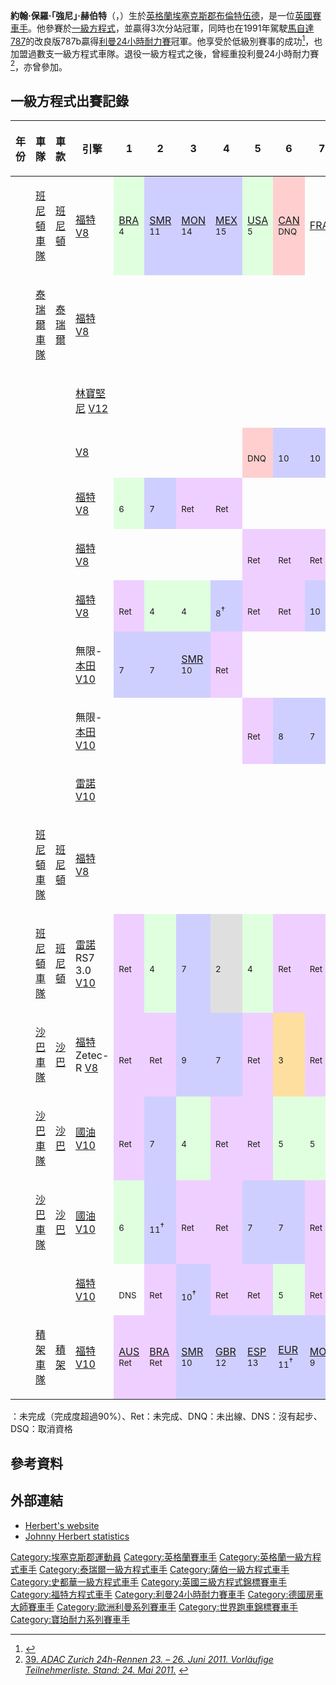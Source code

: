 {{noteTA
|G1=F1
|T=zh-hans:约翰尼·赫伯特;zh-tw:強尼·赫伯特;
|1=zh-hans:约翰尼;zh-tw:強尼;
}}
{{Infobox F1 driver
| Name = 強尼·赫伯特<br>Johnny Herbert 
| Image = JohnnyHerbert2006.JPG 
| Imagesize = 300px
| Caption = 赫伯特在{{f1|2006}}作為{{link-en|米蘭德車隊|Midland F1 Racing}}的體育關係部經理
| Nationality = {{UK}}
| birth_date = {{birth date and age|1964|6|25|df=y}} 
| birth_place= [[英國|英國]][[英格蘭|英格蘭]][[埃塞克斯郡|埃塞克斯郡]][[布倫特伍德|布倫特伍德]]
| Years = {{F1|1989}}－{{F1|2000}} 
| Teams =  [[貝納通車隊|貝納通]]、[[泰瑞爾車隊|泰瑞爾]]、{{le|蓮花車隊 (1954年)|Team Lotus|蓮花}}、{{link-en|尼基爾車隊|Equipe Ligier|尼基爾}}、[[薩伯車隊|薩伯]]、{{link-en|史都華車隊|Stewart Grand Prix|史都華}}、[[捷豹車隊|捷豹]]
| Races = 165（161次起步）
| Championships = 0 
| Wins = 3 
| Podiums = 7 
| Poles = 0 
| Points = 98 
| Fastest laps = 0 
| First race = [[1989年巴西大獎賽|1989年巴西大獎賽]] 
| First win =  {{link-en|1995年英國大獎賽|1995 British Grand Prix}}
| Last win =  {{link-en|1999年歐洲大獎賽|1999 European Grand Prix}}
| Last race = {{link-en|2000年馬來西亞大獎賽|2000 Malaysian Grand Prix}}
}}
'''約翰·保羅·「強尼」·赫伯特'''（{{lang-en|John Paul "Johnny" Herbert}}，{{bd|1964年|6月25日}}）生於[[英格蘭|英格蘭]][[埃塞克斯郡|埃塞克斯郡]][[布倫特伍德|布倫特伍德]]，是一位[[英國|英國]][[賽車手|賽車手]]。他參賽於[[一級方程式|一級方程式]]，並贏得3次分站冠軍，同時也在1991年駕駛[[馬自達787|馬自達787]]的改良版787b贏得[[利曼24小時耐力賽|利曼24小時耐力賽]]冠軍。他享受於低級別賽事的成功<ref>{{cite news|url=http://www.sniffermedia.com/blog/2013/09/02/race-that-shook-the-world-brands-3000-1988/|title=Race That Shook The World: Brands F3000 – 1988|access-date=2015-08-24|archive-url=https://web.archive.org/web/20160510040949/http://www.sniffermedia.com/blog/2013/09/02/race-that-shook-the-world-brands-3000-1988/|archive-date=2016-05-10|dead-url=yes}}</ref>，也加盟過數支一級方程式車隊。退役一級方程式之後，曾經重投利曼24小時耐力賽<ref>[http://www.hil-speed.de/2011_06_24hnbrpre/2011_05_24_starter.pdf 39. ''ADAC Zurich 24h-Rennen 23. – 26. Juni 2011. Vorläufige Teilnehmerliste. Stand: 24. Mai 2011.''] {{webarchive|url=https://web.archive.org/web/20110902032226/http://www.hil-speed.de/2011_06_24hnbrpre/2011_05_24_starter.pdf |date=2011-09-02 }}{{de}}</ref>，亦曾參加{{link-en|英國房車錦標賽|British Touring Car Championship}}。

== 一級方程式出賽記錄 ==
{| class="wikitable" style="text-align:center; font-size:90%"
! 年份
! 車隊
! 車款
! 引擎
! 1
! 2
! 3
! 4
! 5
! 6
! 7
! 8
! 9
! 10
! 11
! 12
! 13
! 14
! 15
! 16
! 17
! WDC
! [[一級方程式積分系統|績分]]
|-
|rowspan="2"| {{F1|1989}}
! [[班尼頓車隊|班尼頓車隊]]
! [[班尼頓車隊|班尼頓]] {{link-en|班尼頓車隊B188|Benetton B188|B188}}
! [[福特汽車|福特]] [[V8引擎|V8]]
|style="background:#dfffdf;"| [[1989_Brazilian_Grand_Prix|BRA]]<br /><small>4</small>
|style="background:#cfcfff;"| [[1989_San_Marino_Grand_Prix|SMR]]<br /><small>11</small>
|style="background:#cfcfff;"| [[1989_Monaco_Grand_Prix|MON]]<br /><small>14</small>
|style="background:#cfcfff;"| [[1989_Mexican_Grand_Prix|MEX]]<br /><small>15</small>
|style="background:#dfffdf;"| [[1989_United_States_Grand_Prix|USA]]<br /><small>5</small>
|style="background:#ffcfcf;"| [[1989_Canadian_Grand_Prix|CAN]]<br /><small>DNQ</small>
| [[1989_French_Grand_Prix|FRA]]
| [[1989_British_Grand_Prix|GBR]]
| [[1989_German_Grand_Prix|GER]]
| [[1989_Hungarian_Grand_Prix|HUN]]
|
|
|
|
|
|
|
!rowspan="2"| 14th
!rowspan="2"| 5
|-
! [[泰瑞爾車隊|泰瑞爾車隊]]
! [[泰瑞爾車隊|泰瑞爾]] {{link-en|泰瑞爾018|Tyrrell 018|018}}
! [[福特汽車|福特]] [[V8引擎|V8]]
|
|
|
|
|
|
|
|
|
|
|style="background:#efcfff;"| [[1989_Belgian_Grand_Prix|BEL]]<br /><small>Ret</small>
| [[1989_Italian_Grand_Prix|ITA]]
|style="background:#ffcfcf;"| [[1989_Portuguese_Grand_Prix|POR]]<br /><small>DNQ</small>
| {{link-en|1989年西班牙大獎賽|1989 Spanish Grand Prix|ESP}}
| {{link-en|1989年日本大獎賽|1989 Japanese Grand Prix|JPN}}
| {{link-en|1989年澳大利亞大獎賽|1989 Australian Grand Prix|AUS}}
|
|-
| {{F1|1990}}
! {{le|蓮花車隊 (1954年)|Team Lotus|蓮花車隊}}
! {{le|蓮花車隊 (1954年)|Team Lotus|蓮花}} {{link-en|蓮花102|Lotus 102|102}}
! [[林寶堅尼|林寶堅尼]] [[V12引擎|V12]]
| {{link-en|1990年美國大獎賽|1990 United States Grand Prix|USA}}
| {{link-en|1990年巴西大獎賽|1990 Brazilian Grand Prix|BRA}}
| {{link-en|1990年聖馬利諾大獎賽|1990 San Marino Grand Prix|SMR}}
| {{link-en|1990年摩納哥大獎賽|1990 Monaco Grand Prix|MON}}
| {{link-en|1990年加拿大大獎賽|1990 Canadian Grand Prix|CAN}}
| {{link-en|1990年墨西哥大獎賽|1990 Mexican Grand Prix|MEX}}
| {{link-en|1990年法國大獎賽|1990 French Grand Prix|FRA}}
| {{link-en|1990年英國大獎賽|1990 British Grand Prix|GBR}}
| {{link-en|1990年德國大獎賽|1990 German Grand Prix|GER}}
| {{link-en|1990年匈牙利大獎賽|1990 Hungarian Grand Prix|HUN}}
| {{link-en|1990年比利時大獎賽|1990 Belgian Grand Prix|BEL}}
| {{link-en|1990年意大利大獎賽|1990 Italian Grand Prix|ITA}}
| {{link-en|1990年葡萄牙大獎賽|1990 Portuguese Grand Prix|POR}}
| {{link-en|1990年西班牙大獎賽|1990 Spanish Grand Prix|ESP}}
|style="background:#efcfff;"| {{link-en|1990年日本大獎賽|1990 Japanese Grand Prix|JPN}}<br /><small>Ret</small>
|style="background:#efcfff;"| {{link-en|1990年澳大利亞大獎賽|1990 Australian Grand Prix|AUS}}<br /><small>Ret</small>
|
! NC
! 0
|-
| {{F1|1991}}
! {{le|蓮花車隊 (1954年)|Team Lotus|蓮花車隊}}
! {{le|蓮花車隊 (1954年)|Team Lotus|蓮花}} {{link-en|蓮花102|Lotus 102|102B}}
! {{link-en|賈德 (引擎)|Judd (engine)|賈德}} [[V8引擎|V8]]
| {{link-en|1991年美國大獎賽|1991 United States Grand Prix|USA}}
| {{link-en|1991年巴西大獎賽|1991 Brazilian Grand Prix|BRA}}
| {{link-en|1991年聖馬利諾大獎賽|1991 San Marino Grand Prix|SMR}}
| {{link-en|1991年摩納哥大獎賽|1991 Monaco Grand Prix|MON}}
|style="background:#ffcfcf;"| {{link-en|1991年加拿大大獎賽|1991 Canadian Grand Prix|CAN}}<br /><small>DNQ</small>
|style="background:#cfcfff;"| {{link-en|1991年墨西哥大獎賽|1991 Mexican Grand Prix|MEX}}<br /><small>10</small>
|style="background:#cfcfff;"| {{link-en|1991年法國大獎賽|1991 French Grand Prix|FRA}}<br /><small>10</small>
|style="background:#cfcfff;"| {{link-en|1991年英國大獎賽|1991 British Grand Prix|GBR}}<br /><small>14</small><sup>†</sup>
| {{link-en|1991年德國大獎賽|1991 German Grand Prix|GER}}
| {{link-en|1991年匈牙利大獎賽|1991 Hungarian Grand Prix|HUN}}
|style="background:#cfcfff;"| {{link-en|1991年比利時大獎賽|1991 Belgian Grand Prix|BEL}}<br /><small>7</small>
| {{link-en|1991年意大利大獎賽|1991 Italian Grand Prix|ITA}}
|style="background:#efcfff;"| {{link-en|1991年葡萄牙大獎賽|1991 Portuguese Grand Prix|POR}}<br /><small>Ret</small>
| {{link-en|1991年西班牙大獎賽|1991 Spanish Grand Prix|ESP}}
|style="background:#efcfff;"| {{link-en|1991年日本大獎賽|1991 Japanese Grand Prix|JPN}}<br /><small>Ret</small>
|style="background:#cfcfff;"| {{link-en|1991年澳大利亞大獎賽|1991 Australian Grand Prix|AUS}}<br /><small>11</small>
|
! NC
! 0
|-
|rowspan="2"| {{F1|1992}}
!rowspan="2"| {{le|蓮花車隊 (1954年)|Team Lotus|蓮花車隊}}
! {{le|蓮花車隊 (1954年)|Team Lotus|蓮花}} {{link-en|蓮花102|Lotus 102|102D}}
! [[福特汽車|福特]] [[V8引擎|V8]]
|style="background:#dfffdf;"| {{link-en|1992年南非大獎賽|1992 South African Grand Prix|RSA}}<br /><small>6</small>
|style="background:#cfcfff;"| {{link-en|1992年墨西哥大獎賽|1992 Mexican Grand Prix|MEX}}<br /><small>7</small>
|style="background:#efcfff;"| {{link-en|1992年巴西大獎賽|1992 Brazilian Grand Prix|BRA}}<br /><small>Ret</small>
|style="background:#efcfff;"| {{link-en|1992年西班牙大獎賽|1992 Spanish Grand Prix|ESP}}<br /><small>Ret</small>
|
|
|
|
|
|
|
|
|
|
|
|
|
!rowspan="2"| 15th
!rowspan="2"| 2
|-
! {{le|蓮花車隊 (1954年)|Team Lotus|蓮花}} {{link-en|蓮花107|Lotus 107|107}}
! [[福特汽車|福特]] [[V8引擎|V8]]
|
|
|
|
|style="background:#efcfff;"| {{link-en|1992年聖馬利諾大獎賽|1992 San Marino Grand Prix|SMR}}<br /><small>Ret</small>
|style="background:#efcfff;"| {{link-en|1992年摩納哥大獎賽|1992 Monaco Grand Prix|MON}}<br /><small>Ret</small>
|style="background:#efcfff;"| {{link-en|1992年加拿大大獎賽|1992 Canadian Grand Prix|CAN}}<br /><small>Ret</small>
|style="background:#dfffdf;"| {{link-en|1992年法國大獎賽|1992 French Grand Prix|FRA}}<br /><small>6</small>
|style="background:#efcfff;"| {{link-en|1992年英國大獎賽|1992 British Grand Prix|GBR}}<br /><small>Ret</small>
|style="background:#efcfff;"| {{link-en|1992年德國大獎賽|1992 German Grand Prix|GER}}<br /><small>Ret</small>
|style="background:#efcfff;"| {{link-en|1992年匈牙利大獎賽|1992 Hungarian Grand Prix|HUN}}<br /><small>Ret</small>
|style="background:#cfcfff;"| {{link-en|1992年比利時大獎賽|1992 Belgian Grand Prix|BEL}}<br /><small>13</small><sup>†</sup>
|style="background:#efcfff;"| {{link-en|1992年意大利大獎賽|1992 Italian Grand Prix|ITA}}<br /><small>Ret</small>
|style="background:#efcfff;"| {{link-en|1992年葡萄牙大獎賽|1992 Portuguese Grand Prix|POR}}<br /><small>Ret</small>
|style="background:#efcfff;"| {{link-en|1992年日本大獎賽|1992 Japanese Grand Prix|JPN}}<br /><small>Ret</small>
|style="background:#cfcfff;"| {{link-en|1992年澳大利亞大獎賽|1992 Australian Grand Prix|AUS}}<br /><small>13</small>
|
|-
| {{F1|1993}}
! {{le|蓮花車隊 (1954年)|Team Lotus|蓮花車隊}}
! {{le|蓮花車隊 (1954年)|Team Lotus|蓮花}} {{link-en|蓮花107|Lotus 107|107B}}
! [[福特汽車|福特]] [[V8引擎|V8]]
|style="background:#efcfff;"| {{link-en|1993年南非大獎賽|1993 South African Grand Prix|RSA}}<br /><small>Ret</small>
|style="background:#dfffdf;"| {{link-en|1993年巴西大獎賽|1993 Brazilian Grand Prix|BRA}}<br /><small>4</small>
|style="background:#dfffdf;"| {{link-en|1993年歐洲大獎賽|1993 European Grand Prix|EUR}}<br /><small>4</small>
|style="background:#cfcfff;"| {{link-en|1993年聖馬利諾大獎賽|1993 San Marino Grand Prix|SMR}}<br /><small>8</small><sup>†</sup>
|style="background:#efcfff;"| {{link-en|1993年西班牙大獎賽|1993 Spanish Grand Prix|ESP}}<br /><small>Ret</small>
|style="background:#efcfff;"| {{link-en|1993年摩納哥大獎賽|1993 Monaco Grand Prix|MON}}<br /><small>Ret</small>
|style="background:#cfcfff;"| {{link-en|1993年加拿大大獎賽|1993 Canadian Grand Prix|CAN}}<br /><small>10</small>
|style="background:#efcfff;"| {{link-en|1993年法國大獎賽|1993 French Grand Prix|FRA}}<br /><small>Ret</small>
|style="background:#dfffdf;"| {{link-en|1993年英國大獎賽|1993 British Grand Prix|GBR}}<br /><small>4</small>
|style="background:#cfcfff;"| {{link-en|1993年德國大獎賽|1993 German Grand Prix|GER}}<br /><small>10</small>
|style="background:#efcfff;"| {{link-en|1993年匈牙利大獎賽|1993 Hungarian Grand Prix|HUN}}<br /><small>Ret</small>
|style="background:#dfffdf;"| {{link-en|1993年比利時大獎賽|1993 Belgian Grand Prix|BEL}}<br /><small>5</small>
|style="background:#efcfff;"| {{link-en|1993年意大利大獎賽|1993 Italian Grand Prix|ITA}}<br /><small>Ret</small>
|style="background:#efcfff;"| {{link-en|1993年葡萄牙大獎賽|1993 Portuguese Grand Prix|POR}}<br /><small>Ret</small>
|style="background:#cfcfff;"| {{link-en|1993年日本大獎賽|1993 Japanese Grand Prix|JPN}}<br /><small>11</small>
|style="background:#efcfff;"| {{link-en|1993年澳大利亞大獎賽|1993 Australian Grand Prix|AUS}}<br /><small>Ret</small>
|
! 9th
! 11
|-
|rowspan="4"| {{F1|1994}}
!rowspan="2"| {{le|蓮花車隊 (1954年)|Team Lotus|蓮花車隊}}
! {{le|蓮花車隊 (1954年)|Team Lotus|蓮花}} {{link-en|蓮花107|Lotus 107|107C}}
! 無限-[[本田車隊|本田]] [[V10引擎|V10]]
|style="background:#cfcfff;"| {{link-en|1994年巴西大獎賽|1994 Brazilian Grand Prix|BRA}}<br /><small>7</small>
|style="background:#cfcfff;"| {{link-en|1994年太平洋大獎賽|1994 Pacific Grand Prix|PAC}}<br /><small>7</small>
|style="background:#cfcfff;"| [[1994_San_Marino_Grand_Prix|SMR]]<br /><small>10</small>
|style="background:#efcfff;"| {{link-en|1994年摩納哥大獎賽|1994 Monaco Grand Prix|MON}}<br /><small>Ret</small>
|
|
|
|
|
|
|
|
|
|
|
|
|
!rowspan="4"| NC
!rowspan="4"| 0
|-
! {{le|蓮花車隊 (1954年)|Team Lotus|蓮花}} {{link-en|蓮花109|Lotus 109|109}}
! 無限-[[本田車隊|本田]] [[V10引擎|V10]]
|
|
|
|
|style="background:#efcfff;"| {{link-en|1994年西班牙大獎賽|1994 Spanish Grand Prix|ESP}}<br /><small>Ret</small>
|style="background:#cfcfff;"| {{link-en|1994年加拿大大獎賽|1994 Canadian Grand Prix|CAN}}<br /><small>8</small>
|style="background:#cfcfff;"| {{link-en|1994年法國大獎賽|1994 French Grand Prix|FRA}}<br /><small>7</small>
|style="background:#cfcfff;"| {{link-en|1994年英國大獎賽|1994 British Grand Prix|GBR}}<br /><small>11</small>
|style="background:#efcfff;"| {{link-en|1994年德國大獎賽|1994 German Grand Prix|GER}}<br /><small>Ret</small>
|style="background:#efcfff;"| {{link-en|1994年匈牙利大獎賽|1994 Hungarian Grand Prix|HUN}}<br /><small>Ret</small>
|style="background:#cfcfff;"| {{link-en|1994年比利時大獎賽|1994 Belgian Grand Prix|BEL}}<br /><small>12</small>
|style="background:#efcfff;"| {{link-en|1994年意大利大獎賽|1994 Italian Grand Prix|ITA}}<br /><small>Ret</small>
|style="background:#cfcfff;"| {{link-en|1994年葡萄牙大獎賽|1994 Portuguese Grand Prix|POR}}<br /><small>11</small>
|
|
|
|
|-
! {{link-en|尼基爾車隊|Equipe Ligier}}
! {{link-en|尼基爾車隊|Equipe Ligier|尼基爾}} {{link-en|尼基爾JS39|Ligier JS39|JS39B}}
! [[雷諾車隊|雷諾]] [[V10引擎|V10]]
|
|
|
|
|
|
|
|
|
|
|
|
|
|style="background:#cfcfff;"| {{link-en|1994年歐洲大獎賽|1994 European Grand Prix|EUR}}<br /><small>8</small>
|
|
|
|-
! [[班尼頓車隊|班尼頓車隊]]
! [[班尼頓車隊|班尼頓]] {{link-en|班尼頓B194|Benetton B194|B194}}
! [[福特汽車|福特]] [[V8引擎|V8]]
|
|
|
|
|
|
|
|
|
|
|
|
|
|
|style="background:#efcfff;"| {{link-en|1994年日本大獎賽|1994 Japanese Grand Prix|JPN}}<br /><small>Ret</small>
|style="background:#efcfff;"| {{link-en|1994年澳大利亞大獎賽|1994 Australian Grand Prix|AUS}}<br /><small>Ret</small>
|
|-
| {{F1|1995}}
! [[班尼頓車隊|班尼頓車隊]]
! [[班尼頓車隊|班尼頓]] {{link-en|班尼頓B195|Benetton B195|B195}}
! [[雷諾車隊|雷諾]] RS7 3.0 [[V10引擎|V10]]
|style="background:#efcfff;"| {{link-en|1995年巴西大獎賽|1995 Brazilian Grand Prix|BRA}}<br /><small>Ret</small>
|style="background:#dfffdf;"| {{link-en|1995年阿根廷大獎賽|1995 Argentine Grand Prix|ARG}}<br /><small>4</small>
|style="background:#cfcfff;"| {{link-en|1995年聖馬利諾大獎賽|1995 San Marino Grand Prix|SMR}}<br /><small>7</small>
|style="background:#dfdfdf;"| {{link-en|1995年西班牙大獎賽|1995 Spanish Grand Prix|ESP}}<br /><small>2</small>
|style="background:#dfffdf;"| {{link-en|1995年摩納哥大獎賽|1995 Monaco Grand Prix|MON}}<br /><small>4</small>
|style="background:#efcfff;"| {{link-en|1995年加拿大大獎賽|1995 Canadian Grand Prix|CAN}}<br /><small>Ret</small>
|style="background:#efcfff;"| {{link-en|1995年法國大獎賽|1995 French Grand Prix|FRA}}<br /><small>Ret</small>
|style="background:#ffffbf;"| {{link-en|1995年英國大獎賽|1995 British Grand Prix|GBR}}<br /><small>1</small>
|style="background:#dfffdf;"| {{link-en|1995年德國大獎賽|1995 German Grand Prix|GER}}<br /><small>4</small>
|style="background:#dfffdf;"| {{link-en|1995年匈牙利大獎賽|1995 Hungarian Grand Prix|HUN}}<br /><small>4</small>
|style="background:#cfcfff;"| {{link-en|1995年比利時大獎賽|1995 Belgian Grand Prix|BEL}}<br /><small>7</small>
|style="background:#ffffbf;"| {{link-en|1995年意大利大獎賽|1995 Italian Grand Prix|ITA}}<br /><small>1</small>
|style="background:#cfcfff;"| {{link-en|1995年葡萄牙大獎賽|1995 Portuguese Grand Prix|POR}}<br /><small>7</small>
|style="background:#dfffdf;"| {{link-en|1995年歐洲大獎賽|1995 European Grand Prix|EUR}}<br /><small>5</small>
|style="background:#dfffdf;"| {{link-en|1995年太平洋大獎賽|1995 Pacific Grand Prix|PAC}}<br /><small>6</small>
|style="background:#ffdf9f;"| {{link-en|1995年日本大獎賽|1995 Japanese Grand Prix|JPN}}<br /><small>3</small>
|style="background:#EFCFFF;"| {{link-en|1995年澳大利亞大獎賽|1995 Australian Grand Prix|AUS}}<br /><small>Ret</small>
! 4th
! 45
|-
| {{F1|1996}}
! [[沙巴車隊|沙巴車隊]]
! [[沙巴車隊|沙巴]] {{link-en|沙巴C15|Sauber C15|C15}}
! [[福特汽車|福特]] Zetec-R [[V8引擎|V8]]
|style="background:#efcfff;"| {{link-en|1996年澳大利亞大獎賽|1996 Australian Grand Prix|AUS}}<br /><small>Ret</small>
|style="background:#efcfff;"| {{link-en|1996年巴西大獎賽|1996 Brazilian Grand Prix|BRA}}<br /><small>Ret</small>
|style="background:#cfcfff;"| {{link-en|1996年阿根廷大獎賽|1996 Argentine Grand Prix|ARG}}<br /><small>9</small>
|style="background:#cfcfff;"| {{link-en|1996年歐洲大獎賽|1996 European Grand Prix|EUR}}<br /><small>7</small>
|style="background:#efcfff;"| {{link-en|1996年聖馬利諾大獎賽|1996 San Marino Grand Prix|SMR}}<br /><small>Ret</small>
|style="background:#ffdf9f;"| {{link-en|1996年摩納哥大獎賽|1996 Monaco Grand Prix|MON}}<br /><small>3</small>
|style="background:#efcfff;"| {{link-en|1996年西班牙大獎賽|1996 Spanish Grand Prix|ESP}}<br /><small>Ret</small>
|style="background:#cfcfff;"| {{link-en|1996年加拿大大獎賽|1996 Canadian Grand Prix|CAN}}<br /><small>7</small>
|style="background:#000000; color:white"| <span style="color:white;">{{link-en|1996年法國大獎賽|1996 French Grand Prix|FRA}}</span><br /><small>DSQ</small>
|style="background:#cfcfff;"| {{link-en|1996年英國大獎賽|1996 British Grand Prix|GBR}}<br /><small>9</small>
|style="background:#efcfff;"| {{link-en|1996年德國大獎賽|1996 German Grand Prix|GER}}<br /><small>Ret</small>
|style="background:#efcfff;"| {{link-en|1996年匈牙利大獎賽|1996 Hungarian Grand Prix|HUN}}<br /><small>Ret</small>
|style="background:#efcfff;"| {{link-en|1996年比利時大獎賽|1996 Belgian Grand Prix|BEL}}<br /><small>Ret</small>
|style="background:#cfcfff;"| {{link-en|1996年意大利大獎賽|1996 Italian Grand Prix|ITA}}<br /><small>9</small><sup>†</sup>
|style="background:#cfcfff;"| {{link-en|1996年葡萄牙大獎賽|1996 Portuguese Grand Prix|POR}}<br /><small>8</small>
|style="background:#cfcfff;"| {{link-en|1996年日本大獎賽|1996 Japanese Grand Prix|JPN}}<br /><small>10</small>
|
! 14th
! 4
|-
| {{F1|1997}}
! [[沙巴車隊|沙巴車隊]]
! [[沙巴車隊|沙巴]] {{link-en|沙巴C16|Sauber C16|C16}}
! [[沙巴車隊|國油]] [[V10引擎|V10]]
|style="background:#efcfff;"| {{link-en|1997年澳大利亞大獎賽|1997 Australian Grand Prix|AUS}}<br /><small>Ret</small>
|style="background:#cfcfff;"| {{link-en|1997年巴西大獎賽|1997 Brazilian Grand Prix|BRA}}<br /><small>7</small>
|style="background:#dfffdf;"| {{link-en|1997年阿根廷大獎賽|1997 Argentine Grand Prix|ARG}}<br /><small>4</small>
|style="background:#efcfff;"| {{link-en|1997年聖馬利諾大獎賽|1997 San Marino Grand Prix|SMR}}<br /><small>Ret</small>
|style="background:#efcfff;"| {{link-en|1997年摩納哥大獎賽|1997 Monaco Grand Prix|MON}}<br /><small>Ret</small>
|style="background:#dfffdf;"| {{link-en|1997年西班牙大獎賽|1997 Spanish Grand Prix|ESP}}<br /><small>5</small>
|style="background:#dfffdf;"| {{link-en|1997年加拿大大獎賽|1997 Canadian Grand Prix|CAN}}<br /><small>5</small>
|style="background:#cfcfff;"| {{link-en|1997年法國大獎賽|1997 French Grand Prix|FRA}}<br /><small>8</small>
|style="background:#efcfff;"| {{link-en|1997年英國大獎賽|1997 British Grand Prix|GBR}}<br /><small>Ret</small>
|style="background:#efcfff;"| [[1997年德國大獎賽|GER]]<br /><small>Ret</small>
|style="background:#ffdf9f;"| {{link-en|1997年匈牙利大獎賽|1997 Hungarian Grand Prix|HUN}}<br /><small>3</small>
|style="background:#dfffdf;"| {{link-en|1997年比利時大獎賽|1997 Belgian Grand Prix|BEL}}<br /><small>4</small>
|style="background:#efcfff;"| {{link-en|1997年意大利大獎賽|1997 Italian Grand Prix|ITA}}<br /><small>Ret</small>
|style="background:#cfcfff;"| {{link-en|1997年奧地利大獎賽|1997 Austrian Grand Prix|AUT}}<br /><small>8</small>
|style="background:#cfcfff;"| {{link-en|1997年盧森堡大獎賽|1997 Luxembourg Grand Prix|LUX}}<br /><small>7</small>
|style="background:#dfffdf;"| {{link-en|1997年日本大獎賽|1997 Japanese Grand Prix|JPN}}<br /><small>6</small>
|style="background:#cfcfff;"| {{link-en|1997年歐洲大獎賽|1997 European Grand Prix|EUR}}<br /><small>8</small>
! 10th
! 15
|-
| {{F1|1998}}
! [[沙巴車隊|沙巴車隊]]
! [[沙巴車隊|沙巴]] {{link-en|沙巴C17|Sauber C17|C17}}
! [[沙巴車隊|國油]] [[V10引擎|V10]]
|style="background:#dfffdf;"| {{link-en|1998年澳大利亞大獎賽|1998 Australian Grand Prix|AUS}}<br /><small>6</small>
|style="background:#cfcfff;"| {{link-en|1998年巴西大獎賽|1998 Brazilian Grand Prix|BRA}}<br /><small>11</small><sup>†</sup>
|style="background:#efcfff;"| {{link-en|1998年阿根廷大獎賽|1998 Argentine Grand Prix|ARG}}<br /><small>Ret</small>
|style="background:#efcfff;"| {{link-en|1998年聖馬利諾大獎賽|1998 San Marino Grand Prix|SMR}}<br /><small>Ret</small>
|style="background:#cfcfff;"| {{link-en|1998年西班牙大獎賽|1998 Spanish Grand Prix|ESP}}<br /><small>7</small>
|style="background:#cfcfff;"| {{link-en|1998年摩納哥大獎賽|1998 Monaco Grand Prix|MON}}<br /><small>7</small>
|style="background:#efcfff;"| {{link-en|1998年加拿大大獎賽|1998 Canadian Grand Prix|CAN}}<br /><small>Ret</small>
|style="background:#cfcfff;"| {{link-en|1998年法國大獎賽|1998 French Grand Prix|FRA}}<br /><small>8</small>
|style="background:#efcfff;"| {{link-en|1998年英國大獎賽|1998 British Grand Prix|GBR}}<br /><small>Ret</small>
|style="background:#cfcfff;"| {{link-en|1998年奧地利大獎賽|1998 Austrian Grand Prix|AUT}}<br /><small>8</small>
|style="background:#efcfff;"| {{link-en|1998年德國大獎賽|1998 German Grand Prix|GER}}<br /><small>Ret</small>
|style="background:#cfcfff;"| {{link-en|1998年匈牙利大獎賽|1998 Hungarian Grand Prix|HUN}}<br /><small>10</small>
|style="background:#efcfff;"| [[1998年比利時大獎賽|BEL]]<br /><small>Ret</small>
|style="background:#efcfff;"| {{link-en|1998年意大利大獎賽|1998 Italian Grand Prix|ITA}}<br /><small>Ret</small>
|style="background:#efcfff;"| [[1998年盧森堡大獎賽|LUX]]<br /><small>Ret</small>
|style="background:#cfcfff;"| {{link-en|1998年日本大獎賽|1998 Japanese Grand Prix|JPN}}<br /><small>10</small>
|
! 15th
! 1
|-
| {{F1|1999}}
! {{link-en|史都華車隊|Stewart Grand Prix}}
! {{link-en|史都華車隊|Stewart Grand Prix|史都華}} {{link-en|史都華SF3|Stewart SF3|SF3}}
! [[福特汽車|福特]] [[V10引擎|V10]]
| {{link-en|1999年澳大利亞大獎賽|1999 Australian Grand Prix|AUS}}<br /><small>DNS</small>
|style="background:#efcfff;"| {{link-en|1999年巴西大獎賽|1999 Brazilian Grand Prix|BRA}}<br /><small>Ret</small>
|style="background:#cfcfff;"| {{link-en|1999年聖馬利諾大獎賽|1999 San Marino Grand Prix|SMR}}<br /><small>10</small><sup>†</sup>
|style="background:#efcfff;"| {{link-en|1999年摩納哥大獎賽|1999 Monaco Grand Prix|MON}}<br /><small>Ret</small>
|style="background:#efcfff;"| {{link-en|1999年西班牙大獎賽|1999 Spanish Grand Prix|ESP}}<br /><small>Ret</small>
|style="background:#dfffdf;"| {{link-en|1999年加拿大大獎賽|1999 Canadian Grand Prix|CAN}}<br /><small>5</small>
|style="background:#efcfff;"| {{link-en|1999年法國大獎賽|1999 French Grand Prix|FRA}}<br /><small>Ret</small>
|style="background:#cfcfff;"| {{link-en|1999年英國大獎賽|1999 British Grand Prix|GBR}}<br /><small>12</small>
|style="background:#cfcfff;"| {{link-en|1999年奧地利大獎賽|1999 Austrian Grand Prix|AUT}}<br /><small>14</small>
|style="background:#cfcfff;"| {{link-en|1999年德國大獎賽|1999 German Grand Prix|GER}}<br /><small>11</small><sup>†</sup>
|style="background:#cfcfff;"| {{link-en|1999年匈牙利大獎賽|1999 Hungarian Grand Prix|HUN}}<br /><small>11</small>
|style="background:#efcfff;"| {{link-en|1999年比利時大獎賽|1999 Belgian Grand Prix|BEL}}<br /><small>Ret</small>
|style="background:#efcfff;"| {{link-en|1999年意大利大獎賽|1999 Italian Grand Prix|ITA}}<br /><small>Ret</small>
|style="background:#ffffbf;"| {{link-en|1999年歐洲大獎賽|1999 European Grand Prix|EUR}}<br /><small>1</small>
|style="background:#dfffdf;"| {{link-en|1999年馬來西亞大獎賽|1999 Malaysian Grand Prix|MAL}}<br /><small>4</small>
|style="background:#cfcfff;"| {{link-en|1999年日本大獎賽|1999 Japanese Grand Prix|JPN}}<br /><small>7</small>
|
! 8th
! 15
|-
| {{F1|2000}}
! [[積架車隊|積架車隊]]
! [[積架車隊|積架]] {{link-en|積架R1|Jaguar R1|R1}}
! [[福特汽車|福特]] [[V10引擎|V10]]
|style="background:#efcfff;"| [[2000_Australian_Grand_Prix|AUS]]<br /><small>Ret</small>
|style="background:#efcfff;"| [[2000_Brazilian_Grand_Prix|BRA]]<br /><small>Ret</small>
|style="background:#cfcfff;"| [[2000_San_Marino_Grand_Prix|SMR]]<br /><small>10</small>
|style="background:#cfcfff;"| [[2000_British_Grand_Prix|GBR]]<br /><small>12</small>
|style="background:#cfcfff;"| [[2000_Spanish_Grand_Prix|ESP]]<br /><small>13</small>
|style="background:#cfcfff;"| [[2000_European_Grand_Prix|EUR]]<br /><small>11</small><sup>†</sup>
|style="background:#cfcfff;"| [[2000_Monaco_Grand_Prix|MON]]<br /><small>9</small>
|style="background:#efcfff;"| [[2000_Canadian_Grand_Prix|CAN]]<br /><small>Ret</small>
|style="background:#efcfff;"| [[2000_French_Grand_Prix|FRA]]<br /><small>Ret</small>
|style="background:#cfcfff;"| [[2000_Austrian_Grand_Prix|AUT]]<br /><small>7</small>
|style="background:#efcfff;"| {{link-en|2000年德國大獎賽|2000 German Grand Prix|GER}}<br /><small>Ret</small>
|style="background:#efcfff;"| {{link-en|2000年匈牙利大獎賽|2000 Hungarian Grand Prix|HUN}}<br /><small>Ret</small>
|style="background:#cfcfff;"| {{link-en|2000年比利時大獎賽|2000 Belgian Grand Prix|BEL}}<br /><small>8</small>
|style="background:#efcfff;"| {{link-en|2000年意大利大獎賽|2000 Italian Grand Prix|ITA}}<br /><small>Ret</small>
|style="background:#cfcfff;"| {{link-en|2000年美国大奖赛|2000 United States Grand Prix|USA}}<br /><small>11</small>
|style="background:#cfcfff;"| {{link-en|2000年日本大獎賽|2000 Japanese Grand Prix|JPN}}<br /><small>7</small>
|style="background:#efcfff;"| {{link-en|2000年馬來西亞大獎賽|2000 Malaysian Grand Prix|MAL}}<br /><small>Ret</small>
! 17th
! 0
|}
{{sup|†}}：未完成（完成度超過90%）、Ret：未完成、DNQ：未出線、DNS：沒有起步、DSQ：取消資格

== 參考資料 ==
{{reflist}}

== 外部連結 ==
{{Commons|Johnny Herbert}}
*[http://www.johnnyherbert.org/ Herbert's website] {{Wayback|url=http://www.johnnyherbert.org/ |date=20140529224428 }}
*[http://www.4mula1.ro/history/driver/Johnny_Herbert Johnny Herbert statistics] {{Wayback|url=http://www.4mula1.ro/history/driver/Johnny_Herbert |date=20140529165353 }}

{{捷豹車隊}}
{{索伯车队}}

{{Authority control}}
{{DEFAULTSORT:Herbert, Johnny}}
[[Category:埃塞克斯郡運動員|Category:埃塞克斯郡運動員]]
[[Category:英格蘭賽車手|Category:英格蘭賽車手]]
[[Category:英格蘭一級方程式車手|Category:英格蘭一級方程式車手]]
[[Category:泰瑞爾一級方程式車手|Category:泰瑞爾一級方程式車手]]
[[Category:薩伯一級方程式車手|Category:薩伯一級方程式車手]]
[[Category:史都華一級方程式車手|Category:史都華一級方程式車手]]
[[Category:英國三級方程式錦標賽車手|Category:英國三級方程式錦標賽車手]]
[[Category:福特方程式車手|Category:福特方程式車手]]
[[Category:利曼24小時耐力賽車手|Category:利曼24小時耐力賽車手]]
[[Category:德國房車大師賽車手|Category:德國房車大師賽車手]]
[[Category:歐洲利曼系列賽車手|Category:歐洲利曼系列賽車手]]
[[Category:世界跑車錦標賽車手|Category:世界跑車錦標賽車手]]
[[Category:寶珀耐力系列賽車手|Category:寶珀耐力系列賽車手]]